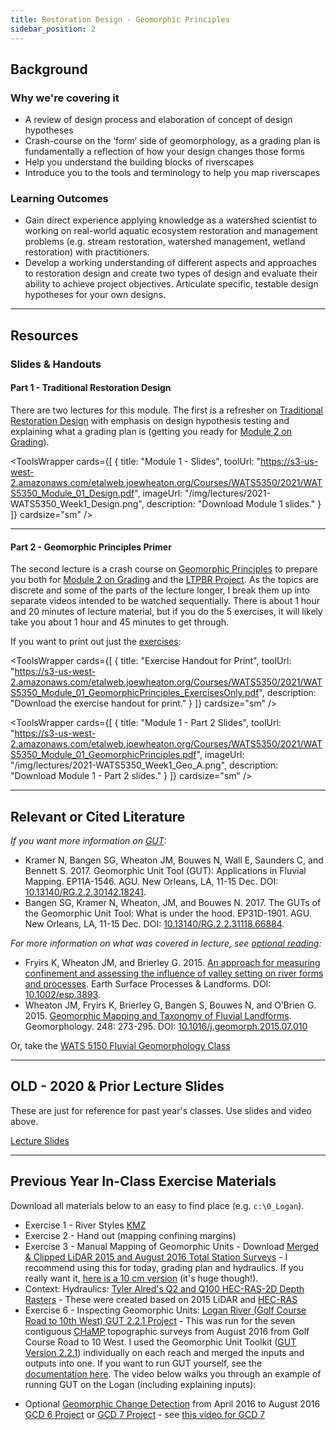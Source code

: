 ```yaml
---
title: Restoration Design - Geomorphic Principles
sidebar_position: 2
---
```


## Background

### Why we're covering it

- A review of design process and elaboration of concept of design hypotheses
- Crash-course on the ‘form’ side of geomorphology, as a grading plan is fundamentally a reflection of how your design changes those forms
- Help you understand the building blocks of riverscapes
- Introduce you to the tools and terminology to help you map riverscapes

### Learning Outcomes

- Gain direct experience applying knowledge as a watershed scientist to working on real-world aquatic ecosystem restoration and management problems (e.g. stream restoration, watershed management, wetland restoration) with practitioners.
- Develop a working understanding of different aspects and approaches to restoration design and create two types of design and evaluate their ability to achieve project objectives. Articulate specific, testable design hypotheses for your own designs.

---

## Resources

### Slides & Handouts

#### Part 1 - Traditional Restoration Design

There are two lectures for this module. The first is a refresher on [Traditional Restoration Design](https://s3-us-west-2.amazonaws.com/etalweb.joewheaton.org/Courses/WATS5350/2021/WATS5350_Module_01_Design.pdf) with emphasis on design hypothesis testing and explaining what a grading plan is (getting you ready for [Module 2 on Grading](/Course_Topics/WATS_5350/Grading/)).

<ToolsWrapper
  cards={[
    {
      title: "Module 1 - Slides",
      toolUrl: "https://s3-us-west-2.amazonaws.com/etalweb.joewheaton.org/Courses/WATS5350/2021/WATS5350_Module_01_Design.pdf",
      imageUrl: "/img/lectures/2021-WATS5350_Week1_Design.png",
      description: "Download Module 1 slides."
    }
  ]}
  cardsize="sm"
/>

<YouTubeEmbed videoId="di5BOfGLR5M" title="Traditional Restoration Design Lecture" />

---

#### Part 2 - Geomorphic Principles Primer

The second lecture is a crash course on [Geomorphic Principles](https://s3-us-west-2.amazonaws.com/etalweb.joewheaton.org/Courses/WATS5350/2021/WATS5350_Module_01_GeomorphicPrinciples.pdf) to prepare you both for [Module 2 on Grading](/Course_Topics/WATS_5350/Grading/) and the [LTPBR Project](/Course_Topics/WATS_5350/Low-Tech/). As the topics are discrete and some of the parts of the lecture longer, I break them up into separate videos intended to be watched sequentially. There is about 1 hour and 20 minutes of lecture material, but if you do the 5 exercises, it will likely take you about 1 hour and 45 minutes to get through.

If you want to print out just the [exercises](https://s3-us-west-2.amazonaws.com/etalweb.joewheaton.org/Courses/WATS5350/2021/WATS5350_Module_01_GeomorphicPrinciples_ExercisesOnly.pdf):

<ToolsWrapper
  cards={[
    {
      title: "Exercise Handout for Print",
      toolUrl: "https://s3-us-west-2.amazonaws.com/etalweb.joewheaton.org/Courses/WATS5350/2021/WATS5350_Module_01_GeomorphicPrinciples_ExercisesOnly.pdf",
      description: "Download the exercise handout for print."
    }
  ]}
  cardsize="sm"
/>

<YouTubeEmbed videoId="videoseries?list=PL0ZiZg4rilzKkbTQXTaTdaoe8eaZbHUGO" title="Entire Geomorphic Principles Lecture Playlist" />

<ToolsWrapper
  cards={[
    {
      title: "Module 1 - Part 2 Slides",
      toolUrl: "https://s3-us-west-2.amazonaws.com/etalweb.joewheaton.org/Courses/WATS5350/2021/WATS5350_Module_01_GeomorphicPrinciples.pdf",
      imageUrl: "/img/lectures/2021-WATS5350_Week1_Geo_A.png",
      description: "Download Module 1 - Part 2 slides."
    }
  ]}
  cardsize="sm"
/>

---

## Relevant or Cited Literature

*If you want more information on [GUT](http://gut.riverscapes.xyz):*
- Kramer N, Bangen SG, Wheaton JM, Bouwes N, Wall E, Saunders C, and Bennett S. 2017. Geomorphic Unit Tool (GUT): Applications in Fluvial Mapping. EP11A-1546. AGU. New Orleans, LA, 11-15 Dec. DOI: [10.13140/RG.2.2.30142.18241](http://dx.doi.org/10.13140/RG.2.2.30142.18241).
- Bangen SG, Kramer N, Wheaton, JM, and Bouwes N. 2017. The GUTs of the Geomorphic Unit Tool: What is under the hood. EP31D-1901. AGU. New Orleans, LA, 11-15 Dec. DOI: [10.13140/RG.2.2.31118.66884](http://dx.doi.org/10.13140/RG.2.2.31118.66884).

*For more information on what was covered in lecture, see [optional reading](https://usu.instructure.com/courses/619156/modules/items/4269866):*

- Fryirs K, Wheaton JM, and Brierley G. 2015. [An approach for measuring confinement and assessing the influence of valley setting on river forms and processes](https://www.researchgate.net/publication/287108944_An_approach_for_measuring_confinement_and_assessing_the_influence_of_valley_setting_on_river_forms_and_processes). Earth Surface Processes & Landforms. DOI: [10.1002/esp.3893](http://dx.doi.org/10.1002/esp.3893).
- Wheaton JM, Fryirs K, Brierley G, Bangen S, Bouwes N, and O’Brien G. 2015. [Geomorphic Mapping and Taxonomy of Fluvial Landforms](https://www.researchgate.net/publication/281321324_Geomorphic_Mapping_and_Taxonomy_of_Fluvial_Landforms). Geomorphology. 248: 273-295. DOI: [10.1016/j.geomorph.2015.07.010](http://dx.doi.org/10.1016/j.geomorph.2015.07.010)

Or, take the [WATS 5150 Fluvial Geomorphology Class](https://riverscapes.github.io/Fluvial-Geomorphology/)

---

## OLD - 2020 & Prior Lecture Slides

These are just for reference for past year's classes. Use slides and video above.

[Lecture Slides](https://s3-us-west-2.amazonaws.com/etalweb.joewheaton.org/Courses/WATS5350/2018/Week2_WATS_5350.pdf)

<GoogleSlides src="https://docs.google.com/presentation/d/e/2PACX-1vTEBwDZh8uD2FbT5guSppFsszlSr5qZ77t7X49_ZkOhPNHNyek1X7MOltB7XEcJHP4WG2Q_4Zl-UQZp/embed?start=false&loop=false&delayms=3000" title="Old Geomorphic Principles Slides" width={960} height={749} />

---

## Previous Year In-Class Exercise Materials

Download all materials below to an easy to find place (e.g. `c:\0_Logan`).
- Exercise 1 - River Styles [KMZ](https://usu.box.com/v/LoganRiverStylesMain)
- Exercise 2 - Hand out (mapping confining margins)
- Exercise 3 - Manual Mapping of Geomorphic Units - Download [Merged & Clipped LiDAR 2015 and August 2016 Total Station Surveys](https://usu.box.com/v/LoganRiver-2016-LiDaR-TS-50cm) - I recommend using this for today, grading plan and hydraulics. If you really want it, [here is a 10 cm version](https://usu.box.com/v/LoganRiver-2016-LiDaR-TS-10cm) (it's huge though!).
- Context: Hydraulics: [Tyler Alred's Q2 and Q100 HEC-RAS-2D Depth Rasters](https://usu.box.com/v/Alred-HECRAS2D-LoganRiver-2016) - These were created based on 2015 LiDAR and [HEC-RAS](http://www.hec.usace.army.mil/software/hec-ras/)
- Exercise 6 - Inspecting Geomorphic Units: [Logan River (Golf Course Road to 10th West) GUT 2.2.1 Project](https://usu.box.com/v/GUT-LoganRiver-City-2016-Aug) - This was run for the seven contiguous [CHaMP](http://champmonitoring.org) topographic surveys from August 2016 from Golf Course Road to 10 West. I used the Geomorphic Unit Toolkit ([GUT Version 2.2.1](https://github.com/Riverscapes/pyGUT/releases/tag/2.2.1)) individually on each reach and merged the inputs and outputs into one. If you want to run GUT yourself, see the [documentation here](https://riverscapes.github.io/pyGUT/). The video below walks you through an example of running GUT on the Logan (including explaining inputs):

<YouTubeEmbed videoId="90wbto5YQRg" title="Running GUT on the Logan" />

- Optional [Geomorphic Change Detection](http://gcd.riverscapes.xyz) from April 2016 to August 2016 [GCD 6 Project](https://usu.box.com/v/2016-2017GCD) or [GCD 7 Project](https://usu.box.com/v/LoganRiver2016-GCD-7) - see [this video for GCD 7](https://youtu.be/u4w1pa3IAAY)
